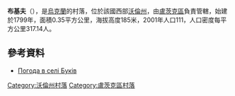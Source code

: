 {{coord|50|49|20|N|25|11|53|E|scale:30000|display=title}}

'''布基夫'''（{{lang-uk|Буків}}），是[[烏克蘭|烏克蘭]]的村落，位於該國西部[[沃倫州|沃倫州]]，由[[盧茨克區|盧茨克區]]負責管轄，始建於1799年，面積0.35平方公里，海拔高度185米，2001年人口111，人口密度每平方公里317.14人。

==參考資料==
* [http://weather.in.ua/ua/volynskaja/2270 Погода в селі Буків] {{Wayback|url=http://weather.in.ua/ua/volynskaja/2270 |date=20111219101800 }}

[[Category:沃倫州村落|Category:沃倫州村落]]
[[Category:盧茨克區村落|Category:盧茨克區村落]]


{{Volyn-geo-stub}}
